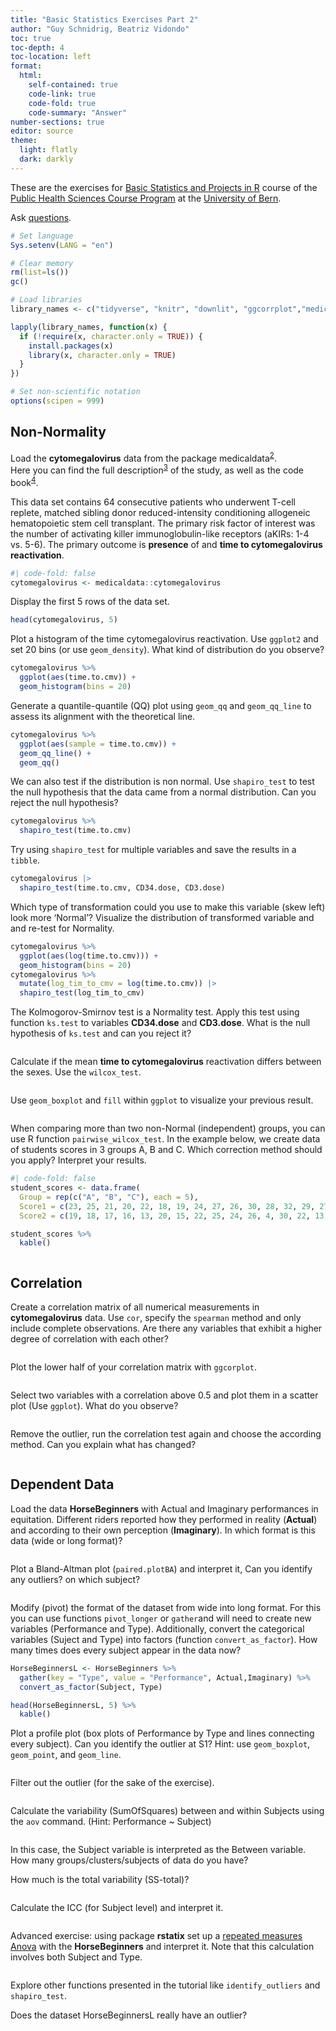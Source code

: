 ```yaml
---
title: "Basic Statistics Exercises Part 2"
author: "Guy Schnidrig, Beatriz Vidondo"
toc: true
toc-depth: 4
toc-location: left
format: 
  html:
    self-contained: true
    code-link: true
    code-fold: true
    code-summary: "Answer"
number-sections: true
editor: source
theme:
  light: flatly
  dark: darkly
---
```


These are the exercises for [Basic Statistics and Projects in R](https://zuw.me/kurse/dt.php?kid=4474) course of the [Public Health Sciences Course Program](https://www.medizin.unibe.ch/studies/study_programs/phs_course_program) at the [University of Bern](https://www.unibe.ch/).

Ask [questions](https://app.sli.do/event/xpuz3U7hL5xXPjtRVmwfw7).

```r
# Set language
Sys.setenv(LANG = "en")

# Clear memory
rm(list=ls())
gc()

# Load libraries
library_names <- c("tidyverse", "knitr", "downlit", "ggcorrplot","medicaldata", "rstatix", "datarium","PairedData")

lapply(library_names, function(x) {
  if (!require(x, character.only = TRUE)) {
    install.packages(x)
    library(x, character.only = TRUE)
  }
})

# Set non-scientific notation
options(scipen = 999)
```

## Non-Normality

Load the **cytomegalovirus** data from the package medicaldata^[2](https://cran.r-project.org/web/packages/medicaldata/index.html)^.\
Here you can find the full description^[3](https://www.causeweb.org/tshs/datasets/Cytomegalovirus%20Dataset%20Introduction.pdf)^ of the study, as well as the code book^[4](https://www.causeweb.org/tshs/datasets/Cytomegalovirus%20Data%20Dictionary.pdf)^.

This data set contains 64 consecutive patients who underwent T-cell replete, matched sibling donor reduced-intensity conditioning allogeneic hematopoietic stem cell transplant. The primary risk factor of interest was the number of activating killer immunoglobulin-like receptors (aKIRs: 1-4 vs. 5-6). The primary outcome is **presence** of and **time to cytomegalovirus reactivation**.

```r
#| code-fold: false
cytomegalovirus <- medicaldata::cytomegalovirus
```

Display the first 5 rows of the data set.

```r
head(cytomegalovirus, 5)
```

Plot a histogram of the time cytomegalovirus reactivation. Use `ggplot2` and set 20 bins (or use `geom_density`). What kind of distribution do you observe?

```r
cytomegalovirus %>%
  ggplot(aes(time.to.cmv)) +
  geom_histogram(bins = 20)
```

Generate a quantile-quantile (QQ) plot using `geom_qq` and `geom_qq_line` to assess its alignment with the theoretical line.

```r
cytomegalovirus %>%
  ggplot(aes(sample = time.to.cmv)) +
  geom_qq_line() +
  geom_qq()
```

We can also test if the distribution is non normal. Use `shapiro_test` to test the null hypothesis that the data came from a normal distribution. Can you reject the null hypothesis?

```r
cytomegalovirus %>%
  shapiro_test(time.to.cmv)
```

Try using `shapiro_test` for multiple variables and save the results in a `tibble`.

```r
cytomegalovirus |>
  shapiro_test(time.to.cmv, CD34.dose, CD3.dose)
```

Which type of transformation could you use to make this variable (skew left) look more 'Normal'? Visualize the distribution of transformed variable and and re-test for Normality.

```r
cytomegalovirus %>%
  ggplot(aes(log(time.to.cmv))) +
  geom_histogram(bins = 20)
cytomegalovirus %>%
  mutate(log_tim_to_cmv = log(time.to.cmv)) |>
  shapiro_test(log_tim_to_cmv)
```

The Kolmogorov-Smirnov test is a Normality test. Apply this test using function `ks.test` to variables **CD34.dose** and **CD3.dose**. What is the null hypothesis of `ks.test` and can you reject it?

```r

```

Calculate if the mean **time to cytomegalovirus** reactivation differs between the sexes. Use the `wilcox_test`.

```r

```

Use `geom_boxplot` and `fill` within `ggplot` to visualize your previous result.

```r

```

When comparing more than two non-Normal (independent) groups, you can use R function `pairwise_wilcox_test`. In the example below, we create data of students scores in 3 groups A, B and C. Which correction method should you apply? Interpret your results.

```r
#| code-fold: false
student_scores <- data.frame(
  Group = rep(c("A", "B", "C"), each = 5),
  Score1 = c(23, 25, 21, 20, 22, 18, 19, 24, 27, 26, 30, 28, 32, 29, 27),
  Score2 = c(19, 18, 17, 16, 13, 20, 15, 22, 25, 24, 26, 4, 30, 22, 13))

student_scores %>%
  kable()
```

```r

```

## Correlation

Create a correlation matrix of all numerical measurements in **cytomegalovirus** data. Use `cor`, specify the `spearman` method and only include complete observations. Are there any variables that exhibit a higher degree of correlation with each other?

```r

```

Plot the lower half of your correlation matrix with `ggcorplot`.

```r


```

Select two variables with a correlation above 0.5 and plot them in a scatter plot (Use `ggplot`). What do you observe?

```r


```

Remove the outlier, run the correlation test again and choose the according method. Can you explain what has changed?

```r


```

## Dependent Data

Load the data **HorseBeginners** with Actual and Imaginary performances in equitation. Different riders reported how they performed in reality (**Actual**) and according to their own perception (**Imaginary**). In which format is this data (wide or long format)?

```r


```

Plot a Bland-Altman plot (`paired.plotBA`) and interpret it, Can you identify any outliers? on which subject?

```r

```

Modify (pivot) the format of the dataset from wide into long format. For this you can use functions `pivot_longer` or `gather`and will need to create new variables (Performance and Type). Additionally, convert the categorical variables (Suject and Type) into factors (function `convert_as_factor`). How many times does every subject appear in the data now?

```r
HorseBeginnersL <- HorseBeginners %>%
  gather(key = "Type", value = "Performance", Actual,Imaginary) %>%
  convert_as_factor(Subject, Type)

head(HorseBeginnersL, 5) %>%
  kable()
```

Plot a profile plot (box plots of Performance by Type and lines connecting every subject). Can you identify the outlier at S1? Hint: use `geom_boxplot`, `geom_point`, and `geom_line`.

```r

```

Filter out the outlier (for the sake of the exercise).

```r

```

Calculate the variability (SumOfSquares) between and within Subjects using the `aov` command. (Hint: Performance \~ Subject)

```r

```

In this case, the Subject variable is interpreted as the Between variable. How many groups/clusters/subjects of data do you have?

How much is the total variability (SS-total)?

```r

```

Calculate the ICC (for Subject level) and interpret it.

```r

```

Advanced exercise: using package **rstatix** set up a [repeated measures Anova](https://www.datanovia.com/en/lessons/repeated) with the **HorseBeginners** and interpret it. Note that this calculation involves both Subject and Type.

```r


```

Explore other functions presented in the tutorial like `identify_outliers` and `shapiro_test`.

Does the dataset HorseBeginnersL really have an outlier?

```r

```
